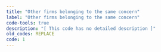 ```yaml
---
title: "Other firms belonging to the same concern"
label: "Other firms belonging to the same concern"
code-tools: true
description: "[ This code has no detailed description ]"
old_codes: REPLACE
code: 1
---
```

